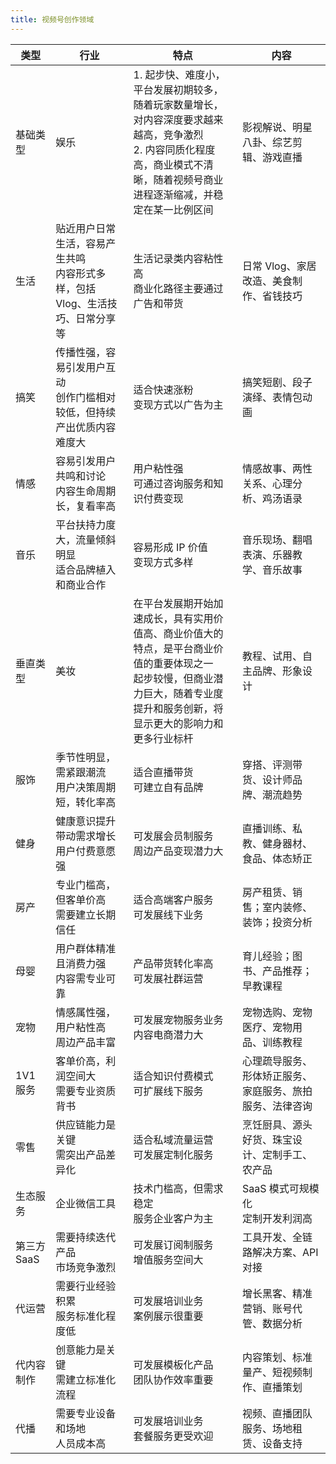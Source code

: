```yaml
---
title: 视频号创作领域
---
```


| 类型        | 行业                                                                                    | 特点                                                                                                                                                                                     | 内容                                                     |
| ----------- | --------------------------------------------------------------------------------------- | ---------------------------------------------------------------------------------------------------------------------------------------------------------------------------------------- | -------------------------------------------------------- |
| 基础类型    | 娱乐                                                                                    | 1. 起步快、难度小，平台发展初期较多，随着玩家数量增长，对内容深度要求越来越高，竞争激烈<br />2. 内容同质化程度高，商业模式不清晰，随着视频号商业进程逐渐缩减，并稳定在某一比例区间       | 影视解说、明星八卦、综艺剪辑、游戏直播                   |
| 生活        | 贴近用户日常生活，容易产生共鸣<br />内容形式多样，包括 Vlog、生活技巧、日常分享等 | 生活记录类内容粘性高<br />商业化路径主要通过广告和带货                                                                                                                             | 日常 Vlog、家居改造、美食制作、省钱技巧                  |
| 搞笑        | 传播性强，容易引发用户互动<br />创作门槛相对较低，但持续产出优质内容难度大        | 适合快速涨粉<br />变现方式以广告为主                                                                                                                                               | 搞笑短剧、段子演绎、表情包动画                           |
| 情感        | 容易引发用户共鸣和讨论<br />内容生命周期长，复看率高                              | 用户粘性强<br />可通过咨询服务和知识付费变现                                                                                                                                       | 情感故事、两性关系、心理分析、鸡汤语录                   |
| 音乐        | 平台扶持力度大，流量倾斜明显<br />适合品牌植入和商业合作                          | 容易形成 IP 价值<br />变现方式多样                                                                                                                                                 | 音乐现场、翻唱表演、乐器教学、音乐故事                   |
| 垂直类型    | 美妆                                                                                    | 在平台发展期开始加速成长，具有实用价值高、商业价值大的特点，是平台商业价值的重要体现之一<br />起步较慢，但商业潜力巨大，随着专业度提升和服务创新，将显示更大的影响力和更多行业标杆 | 教程、试用、自主品牌、形象设计                           |
| 服饰        | 季节性明显，需紧跟潮流<br />用户决策周期短，转化率高                              | 适合直播带货<br />可建立自有品牌                                                                                                                                                   | 穿搭、评测带货、设计师品牌、潮流趋势                     |
| 健身        | 健康意识提升带动需求增长<br />用户付费意愿强                                      | 可发展会员制服务<br />周边产品变现潜力大                                                                                                                                           | 直播训练、私教、健身器材、食品、体态矫正                 |
| 房产        | 专业门槛高，但客单价高<br />需要建立长期信任                                      | 适合高端客户服务<br />可发展线下业务                                                                                                                                               | 房产租赁、销售；室内装修、装饰；投资分析                 |
| 母婴        | 用户群体精准且消费力强<br />内容需专业可靠                                        | 产品带货转化率高<br />可发展社群运营                                                                                                                                               | 育儿经验；图书、产品推荐；早教课程                       |
| 宠物        | 情感属性强，用户粘性高<br />周边产品丰富                                          | 可发展宠物服务业务<br />内容电商潜力大                                                                                                                                             | 宠物选购、宠物医疗、宠物用品、训练教程                   |
| 1V1 服务    | 客单价高，利润空间大<br />需要专业资质背书                                        | 适合知识付费模式<br />可扩展线下服务                                                                                                                                               | 心理疏导服务、形体矫正服务、家庭服务、旅拍服务、法律咨询 |
| 零售        | 供应链能力是关键<br />需突出产品差异化                                            | 适合私域流量运营<br />可发展定制化服务                                                                                                                                             | 烹饪厨具、源头好货、珠宝设计、定制手工、农产品           |
| 生态服务    | 企业微信工具                                                                            | 技术门槛高，但需求稳定<br />服务企业客户为主                                                                                                                                       | SaaS 模式可规模化<br />定制开发利润高                    |
| 第三方 SaaS | 需要持续迭代产品<br />市场竞争激烈                                                | 可发展订阅制服务<br />增值服务空间大                                                                                                                                               | 工具开发、全链路解决方案、API 对接                       |
| 代运营      | 需要行业经验积累<br />服务标准化程度低                                            | 可发展培训业务<br />案例展示很重要                                                                                                                                                 | 增长黑客、精准营销、账号代管、数据分析                   |
| 代内容制作  | 创意能力是关键<br />需建立标准化流程                                              | 可发展模板化产品<br />团队协作效率重要                                                                                                                                             | 内容策划、标准量产、短视频制作、直播策划                 |
| 代播        | 需要专业设备和场地<br />人员成本高                                                | 可发展培训业务<br />套餐服务更受欢迎                                                                                                                                               | 视频、直播团队服务、场地租赁、设备支持                   |
